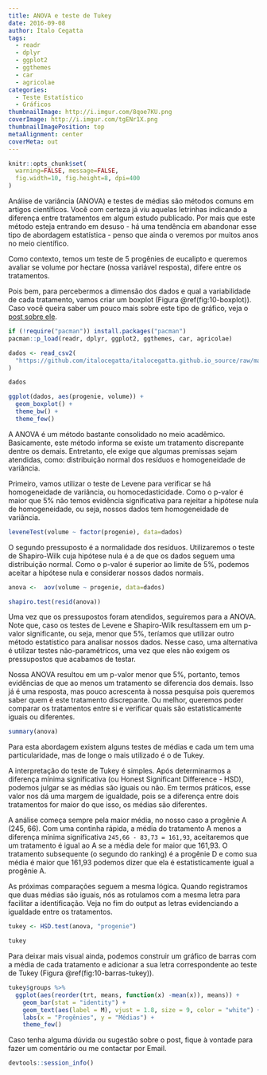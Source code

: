 ---
title: ANOVA e teste de Tukey
date: 2016-09-08
author: Ítalo Cegatta
tags:
  - readr
  - dplyr
  - ggplot2
  - ggthemes
  - car
  - agricolae
categories:
  - Teste Estatístico
  - Gráficos
thumbnailImage: http://i.imgur.com/8qoe7KU.png
coverImage: http://i.imgur.com/tgENr1X.png
thumbnailImagePosition: top
metaAlignment: center
coverMeta: out
---

```{r setup, include=FALSE}
knitr::opts_chunk$set(
  warning=FALSE, message=FALSE,
  fig.width=10, fig.height=8, dpi=400
)
```

Análise de variância (ANOVA) e testes de médias são métodos comuns em artigos científicos. Você com certeza já viu aquelas letrinhas indicando a diferença entre tratamentos em algum estudo publicado. Por mais que este método esteja entrando em desuso - há uma tendência em abandonar esse tipo de abordagem estatística - penso que ainda o veremos por muitos anos no meio científico.

<!-- more -->

Como contexto, temos um teste de 5 progênies de eucalipto e queremos avaliar se volume por hectare (nossa variável resposta), difere entre os tratamentos.

Pois bem, para percebermos a dimensão dos dados e qual a variabilidade de cada tratamento, vamos criar um boxplot (Figura \@ref(fig:10-boxplot)). Caso você queira saber um pouco mais sobre este tipo de gráfico, veja o [post sobre ele](https://italocegatta.github.io/os-graficos-que-explicam-nossos-dados-boxplot).

```{r}
if (!require("pacman")) install.packages("pacman")
pacman::p_load(readr, dplyr, ggplot2, ggthemes, car, agricolae)
```

```{r, message=FALSE}
dados <- read_csv2(
  "https://github.com/italocegatta/italocegatta.github.io_source/raw/master/content/dados/base_progenie.csv"
)

dados
```

```{r 10-boxplot, fig.cap="Variabilidade do volume por hectare de cada tratamento."}
ggplot(dados, aes(progenie, volume)) +
  geom_boxplot() +
  theme_bw() +
  theme_few()
```

A ANOVA é um método bastante consolidado no meio acadêmico. Basicamente, este método informa se existe um tratamento discrepante dentre os demais. Entretanto, ele exige que algumas premissas sejam atendidas, como: distribuição normal dos resíduos e homogeneidade de variância. 

Primeiro, vamos utilizar o teste de Levene para verificar se há homogeneidade de variância, ou homocedasticidade. Como o p-valor é maior que 5% não temos evidência significativa para rejeitar a hipótese nula de homogeneidade, ou seja, nossos dados tem homogeneidade de variância.

```{r}
leveneTest(volume ~ factor(progenie), data=dados)
```

O segundo pressuposto é a normalidade dos resíduos. Utilizaremos o teste de Shapiro-Wilk cuja hipótese nula é a de que os dados seguem uma distribuição normal. Como o p-valor é superior ao limite de 5%, podemos aceitar a hipótese nula e considerar nossos dados normais.

```{r}
anova <-  aov(volume ~ progenie, data=dados)

shapiro.test(resid(anova))
```

Uma vez que os pressupostos foram atendidos, seguiremos para a ANOVA. Note que, caso os testes de Levene e Shapiro-Wilk resultassem em um p-valor significante, ou seja, menor que 5%, teríamos que utilizar outro método estatístico para analisar nossos dados. Nesse caso, uma alternativa é utilizar testes não-paramétricos, uma vez que eles não exigem os pressupostos que acabamos de testar.

Nossa ANOVA resultou em um p-valor menor que 5%, portanto, temos evidências de que ao menos um tratamento se diferencia dos demais. Isso já é uma resposta, mas pouco acrescenta à nossa pesquisa pois queremos saber quem é este tratamento discrepante. Ou melhor, queremos poder comparar os tratamentos entre si e verificar quais são estatisticamente iguais ou diferentes.

```{r}
summary(anova)
```

Para esta abordagem existem alguns testes de médias e cada um tem uma particularidade, mas de longe o mais utilizado é o de Tukey. 

A interpretação do teste de Tukey é simples. Após determinarmos a diferença mínima significativa (ou Honest Significant Difference - HSD), podemos julgar se as médias são iguais ou não. Em termos práticos, esse valor nos dá uma margem de igualdade, pois se a diferença entre dois tratamentos for maior do que isso, os médias são diferentes.

A análise começa sempre pela maior média, no nosso caso a progênie A (245, 66). Com uma continha rápida, a média do tratamento A menos a diferença mínima significativa `245,66 - 83,73 = 161,93`, aceitaremos que um tratamento é igual ao A se a média dele for maior que 161,93. O tratamento subsequente (o segundo do ranking) é a progênie D e como sua média é maior que 161,93 podemos dizer que ela é estatisticamente igual a progênie A.

As próximas comparações seguem a mesma lógica. Quando registramos que duas médias são iguais, nós as rotulamos com a mesma letra para facilitar a identificação. Veja no fim do output as letras evidenciando a igualdade entre os tratamentos.

```{r}
tukey <- HSD.test(anova, "progenie")

tukey
```

Para deixar mais visual ainda, podemos construir um gráfico de barras com a média de cada tratamento e adicionar a sua letra correspondente ao teste de Tukey (Figura \@ref(fig:10-barras-tukey)).

```{r 10-barras-tukey, fig.cap="Médias dos tratamentos. As letras indicam médias estatisticamente iguais pelo teste de Tukey a 5% de significância."}
tukey$groups %>% 
  ggplot(aes(reorder(trt, means, function(x) -mean(x)), means)) +
    geom_bar(stat = "identity") +
    geom_text(aes(label = M), vjust = 1.8, size = 9, color = "white") +
    labs(x = "Progênies", y = "Médias") +
    theme_few()
```

Caso tenha alguma dúvida ou sugestão sobre o post, fique à vontade para fazer um comentário ou me contactar por Email.

```{r}
devtools::session_info()
```

